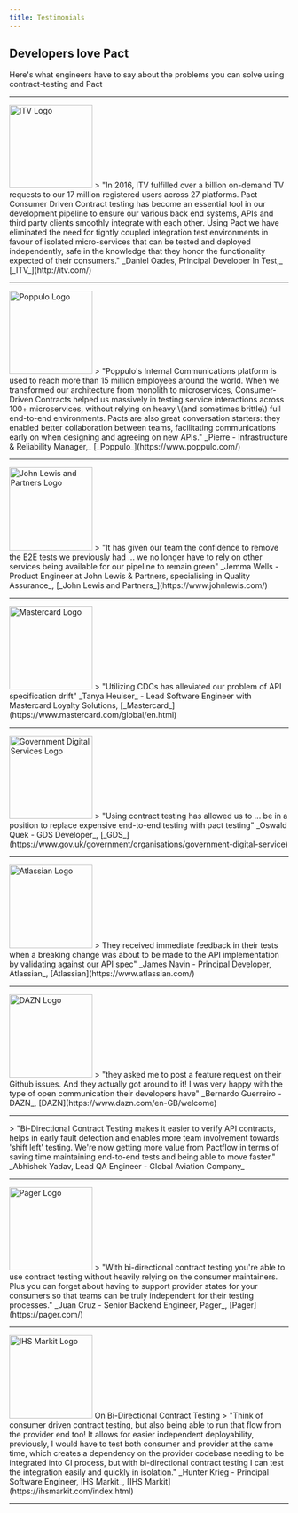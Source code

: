 ```yaml
---
title: Testimonials
---
```




## Developers love Pact

Here's what engineers have to say about the problems you can solve using contract-testing and Pact


<div className="mainContainer container">
  <hr/>
  <div padding={['bottom', 'top']}>
    <div padding={['bottom', 'top']}>
      <div className="showcaseSection">
        <img src="/img/itv-logo-for-white-backgrounds.png" alt="ITV Logo" width="150" />
        <MarkdownBlock> > "In 2016, ITV fulfilled over a billion on-demand TV requests to our 17 million registered users across 27 platforms. Pact Consumer Driven Contract testing has become an essential tool in our development pipeline to ensure our various back end systems, APIs and third party clients smoothly integrate with each other. Using Pact we have eliminated the need for tightly coupled integration test environments in favour of isolated micro-services that can be tested and deployed independently, safe in the knowledge that they honor the functionality expected of their consumers."</MarkdownBlock>
        <MarkdownBlock> _Daniel Oades, Principal Developer In Test,_ [_ITV_](http://itv.com/)</MarkdownBlock>
      </div>
  </div>
  <hr/>
  <div padding={['bottom', 'top']}>
    <div className="showcaseSection">
      <img src="/img/poppulo.png" alt="Poppulo Logo" width="150" />
      <MarkdownBlock> > "Poppulo's Internal Communications platform is used to reach more than 15 million employees around the world. When we transformed our architecture from monolith to microservices, Consumer-Driven Contracts helped us massively in testing service interactions across 100+ microservices, without relying on heavy \(and sometimes brittle\) full end-to-end environments. Pacts are also great conversation starters: they enabled better collaboration between teams, facilitating communications early on when designing and agreeing on new APIs."</MarkdownBlock>
      <MarkdownBlock> _Pierre - Infrastructure & Reliability Manager,_ [_Poppulo_](https://www.poppulo.com/)</MarkdownBlock>
      </div>
    </div>
  <hr/>
  <div padding={['bottom', 'top']}>
    <div className="showcaseSection">
      <img src="/img/logos/brand/john-lewis.png" alt="John Lewis and Partners Logo" width="150" />
      <MarkdownBlock> > "It has given our team the confidence to remove the E2E tests we previously had ... we no longer have to rely on other services being available for our pipeline to remain green"</MarkdownBlock>
      <MarkdownBlock> _Jemma Wells - Product Engineer at John Lewis &amp; Partners, specialising in Quality Assurance_, [_John Lewis and Partners_](https://www.johnlewis.com/)</MarkdownBlock>
      </div>
    </div>
  <hr/>
  <div padding={['bottom', 'top']}>
    <div className="showcaseSection">
      <img src="/img/logos/brand/mc_vrt_pos.svg" alt="Mastercard Logo" width="150" />
      <MarkdownBlock> > "Utilizing CDCs has alleviated our problem of API specification drift"</MarkdownBlock>
      <MarkdownBlock> _Tanya Heuiser_ - Lead Software Engineer with Mastercard Loyalty Solutions, [_Mastercard_](https://www.mastercard.com/global/en.html)</MarkdownBlock>
      </div>
    </div>
  <hr/>
  <div padding={['bottom', 'top']}>
    <div className="showcaseSection">
      <img src="/img/logos/brand/govuk.png" alt="Government Digital Services Logo" width="150" />
      <MarkdownBlock> > "Using contract testing has allowed us to ... be in a position to replace expensive end-to-end testing with pact testing"</MarkdownBlock>
      <MarkdownBlock> _Oswald Quek - GDS Developer_, [_GDS_](https://www.gov.uk/government/organisations/government-digital-service)</MarkdownBlock>
      </div>
    </div>
  <hr/>
  <div padding={['bottom', 'top']}>
    <div className="showcaseSection">
      <img src="/img/logos/brand/atlassian.svg" alt="Atlassian Logo" width="150" />
      <MarkdownBlock> > They received immediate feedback in their tests when a breaking change was about to be made to the API implementation by validating against our API spec"</MarkdownBlock>
      <MarkdownBlock> _James Navin - Principal Developer, Atlassian_, [Atlassian](https://www.atlassian.com/)</MarkdownBlock>
      </div>
    </div>
  <hr/>
  <div padding={['bottom', 'top']}>
    <div className="showcaseSection">
      <img src="/img/logos/brand/dazn.png" alt="DAZN Logo" width="150" />
      <MarkdownBlock> > "they asked me to post a feature request on their Github issues. And they actually got around to it! I was very happy with the type of open communication their developers have"</MarkdownBlock>
      <MarkdownBlock> _Bernardo Guerreiro - DAZN_, [DAZN](https://www.dazn.com/en-GB/welcome)</MarkdownBlock>
      </div>
    </div>
  <hr/>
  <div padding={['bottom', 'top']}>
    <div className="showcaseSection">
      <MarkdownBlock> > "Bi-Directional Contract Testing makes it easier to verify API contracts, helps in early fault detection and enables more team involvement towards 'shift left' testing. We're now getting more value from Pactflow in terms of saving time maintaining end-to-end tests and being able to move faster."</MarkdownBlock>
      <MarkdownBlock> _Abhishek Yadav, Lead QA Engineer - Global Aviation Company_</MarkdownBlock>
      </div>
    </div>
  <hr/>
  <div padding={['bottom', 'top']}>
    <div className="showcaseSection">
      <img src="/img/logos/brand/pager.png" alt="Pager Logo" width="150" />
      <MarkdownBlock> > "With bi-directional contract testing you're able to use contract testing without heavily relying on the consumer maintainers. Plus you can forget about having to support provider states for your consumers so that teams can be truly independent for their testing processes."</MarkdownBlock>
      <MarkdownBlock> _Juan Cruz - Senior Backend Engineer, Pager_, [Pager](https://pager.com/)</MarkdownBlock>
      </div>
    </div>
  <hr/>
  <div padding={['bottom', 'top']}>
    <div className="showcaseSection">
      <img src="/img/logos/brand/ihsmarkit.png" alt="IHS Markit Logo" width="150" />
      <MarkdownBlock> On Bi-Directional Contract Testing</MarkdownBlock>
      <MarkdownBlock> > "Think of consumer driven contract testing, but also being able to run that flow from the provider end too! It allows for easier independent deployability, previously, I would have to test both consumer and provider at the same time, which creates a dependency on the provider codebase needing to be integrated into CI process, but with bi-directional contract testing I can test the integration easily and quickly in isolation."</MarkdownBlock>
      <MarkdownBlock>_Hunter Krieg - Principal Software Engineer, IHS Markit_, [IHS Markit](https://ihsmarkit.com/index.html)</MarkdownBlock>
      </div>
    </div>
  <hr/>

  </div>
</div>

